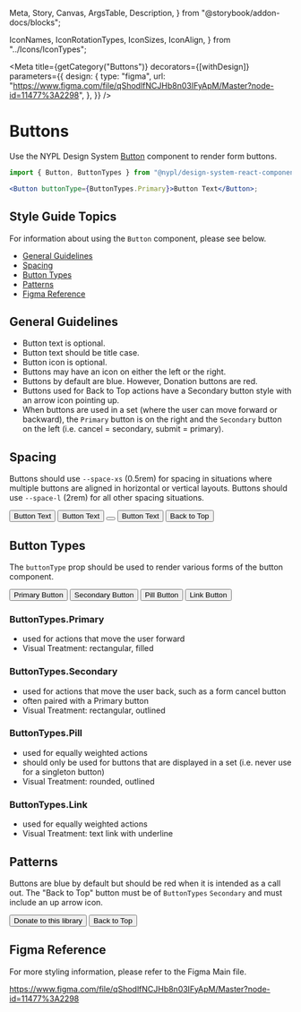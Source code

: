  Meta,
  Story,
  Canvas,
  ArgsTable,
  Description,
} from "@storybook/addon-docs/blocks";

  IconNames,
  IconRotationTypes,
  IconSizes,
  IconAlign,
} from "../Icons/IconTypes";

<Meta
  title={getCategory("Buttons")}
  decorators={[withDesign]}
  parameters={{
    design: {
      type: "figma",
      url:
        "https://www.figma.com/file/qShodlfNCJHb8n03IFyApM/Master?node-id=11477%3A2298",
    },
  }}
/>

# Buttons

Use the NYPL Design System [Button](https://nypl.github.io/nypl-design-system/storybook-static/?path=/docs/form-elements-button--basic) component to render form buttons.

```jsx
import { Button, ButtonTypes } from "@nypl/design-system-react-components";

<Button buttonType={ButtonTypes.Primary}>Button Text</Button>;
```

## Style Guide Topics

For information about using the `Button` component, please see below.

- [General Guidelines](#general-guidelines)
- [Spacing](#spacing)
- [Button Types](#button-types)
- [Patterns](#patterns)
- [Figma Reference](#figma-reference)

## General Guidelines

- Button text is optional.
- Button text should be title case.
- Button icon is optional.
- Buttons may have an icon on either the left or the right.
- Buttons by default are blue. However, Donation buttons are red.
- Buttons used for Back to Top actions have a Secondary button style with an arrow icon pointing up.
- When buttons are used in a set (where the user can move forward or backward), the `Primary` button is on the right and the `Secondary` button on the left (i.e. cancel = secondary, submit = primary).

## Spacing

Buttons should use `--space-xs` (0.5rem) for spacing in situations where multiple buttons are aligned in horizontal or vertical layouts. Buttons should use `--space-l` (2rem) for all other spacing situations.

<Canvas>
  <DSProvider>
    <ButtonGroup>
      <Button
        buttonType={ButtonTypes.Primary}
        attributes={{
          style: {
            marginRight: getCSSVariable("--space-xs"),
          },
        }}
      >
        Button Text
      </Button>
      <Button
        buttonType={ButtonTypes.Primary}
        attributes={{
          style: {
            marginRight: getCSSVariable("--space-xs"),
          },
        }}
      >
        <Icon
          name={IconNames.Search}
          size={IconSizes.Small}
          align={IconAlign.Left}
        />
        Button Text
      </Button>
      <Button
        buttonType={ButtonTypes.Primary}
        attributes={{
          style: {
            marginRight: getCSSVariable("--space-xs"),
          },
        }}
      >
        <Icon name={IconNames.Close} size={IconSizes.Medium} />
      </Button>
      <Button
        buttonType={ButtonTypes.Primary}
        attributes={{
          style: {
            backgroundColor: getCSSVariable("--section-books-and-more-primary"),
            marginRight: getCSSVariable("--space-xs"),
          },
        }}
      >
        Button Text
      </Button>
      <Button buttonType={ButtonTypes.Secondary}>
        Back to Top
        <Icon
          name={IconNames.Arrow}
          size={IconSizes.Small}
          align={IconAlign.Right}
          iconRotation={IconRotationTypes.Rotate180}
        />
      </Button>
    </ButtonGroup>
  </DSProvider>
</Canvas>

## Button Types

The `buttonType` prop should be used to render various forms of the button component.

<Canvas>
  <DSProvider>
    <ButtonGroup>
      <Button buttonType={ButtonTypes.Primary}>Primary Button</Button>
      <Button buttonType={ButtonTypes.Secondary}>Secondary Button</Button>
      <Button buttonType={ButtonTypes.Pill}>Pill Button</Button>
      <Button buttonType={ButtonTypes.Link}>Link Button</Button>
    </ButtonGroup>
  </DSProvider>
</Canvas>

### ButtonTypes.Primary

- used for actions that move the user forward
- Visual Treatment: rectangular, filled

### ButtonTypes.Secondary

- used for actions that move the user back, such as a form cancel button
- often paired with a Primary button
- Visual Treatment: rectangular, outlined

### ButtonTypes.Pill

- used for equally weighted actions
- should only be used for buttons that are displayed in a set (i.e. never use for a singleton button)
- Visual Treatment: rounded, outlined

### ButtonTypes.Link

- used for equally weighted actions
- Visual Treatment: text link with underline

## Patterns

Buttons are blue by default but should be red when it is intended as a call out.
The "Back to Top" button must be of `ButtonTypes` `Secondary` and must include an up arrow icon.

<Canvas>
  <DSProvider>
    <ButtonGroup>
      <Button
        buttonType={ButtonTypes.Primary}
        attributes={{
          style: {
            backgroundColor: getCSSVariable("--section-books-and-more-primary"),
          },
        }}
      >
        Donate to this library
      </Button>
      <Button buttonType={ButtonTypes.Secondary}>
        Back to Top
        <Icon
          name={IconNames.Arrow}
          iconRotation={IconRotationTypes.Rotate180}
          size={IconSizes.Small}
          align={IconAlign.Right}
        />
      </Button>
    </ButtonGroup>
  </DSProvider>
</Canvas>

## Figma Reference

For more styling information, please refer to the Figma Main file.

https://www.figma.com/file/qShodlfNCJHb8n03IFyApM/Master?node-id=11477%3A2298
